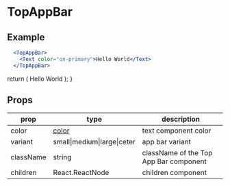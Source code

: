 # TopAppBar

## Example


```jsx
  <TopAppBar>
    <Text color="on-primary">Hello World</Text>
  </TopAppBar>
```

  return (
    <Preview>
      <TopAppBar>
        <Text color="on-primary" component="span">Hello World</Text>
      </TopAppBar>
    </Preview>
  );
}

<Example />

## Props
|prop|type|description|
|----|----|-----------|
|color| [color](/docs/theming/colors)|text component color|
|variant|small\|medium\|large\|ceter|app bar variant|
|className|string|className of the Top App Bar component|
|children|React.ReactNode|children component|
